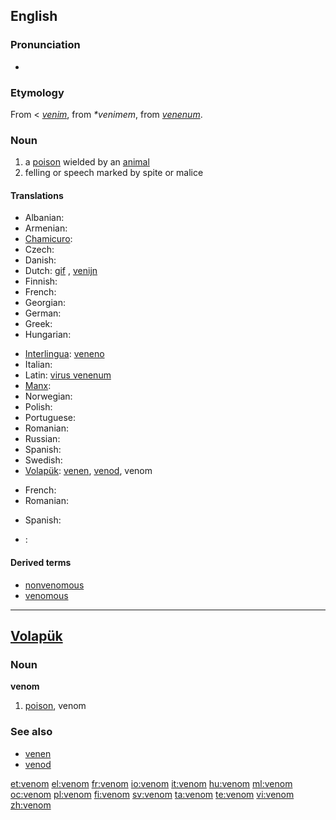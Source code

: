 {{wikipedia|dab=venom (disambiguation)|Venom}}
==English==

===Pronunciation===
* {{audio|en-us-venom.ogg|Audio (US)}}

===Etymology===
From {{etyl|xno}} < {{etyl|fro}} ''[[venim]]'', from {{etyl|VL.}} ''*venimem'', from {{etyl|la}} ''[[venenum]]''.

===Noun===
{{wikipedia}}
{{en-noun}}

# a [[poison]] wielded by an [[animal]]
# felling or speech marked by spite or malice

====Translations====
{{trans-top|poison}}
* Albanian: {{t-|sq|helm|xs=Albanian}}
* Armenian: {{t-|hy|թույն|tr=t'uyn|xs=Armenian}}
* [[Chamicuro]]: {{tø|ccc|solima}}
* Czech: {{t+|cs|jed|m}}
* Danish: {{t+|da|gift|m}}
* Dutch: [[gif]] {{n}}, [[venijn]] {{n}}
* Finnish: {{t+|fi|myrkky}}
* French: {{t+|fr|venin|m}}
* Georgian: {{t-|ka|შხამი|tr=šxami|sc=Geor|xs=Georgian}}
* German: {{t+|de|Gift}}
* Greek: {{t+|el|δηλητήριο|n|sc=Grek}}
* Hungarian: {{t+|hu|méreg}}
{{trans-mid}}
* [[Interlingua]]: [[veneno]]
* Italian: {{t+|it|veleno}}
* Latin: [[virus venenum]]
* [[Manx]]: {{t-|gv|nieu|xs=Manx}}
* Norwegian: {{t+|no|gift|m}}
* Polish: {{t+|pl|jad|m}}
* Portuguese: {{t+|pt|veneno|m}}
* Romanian: {{t-|ro|venin|n}}
* Russian: {{t+|ru|яд|tr=jad|sc=Cyrl}}
* Spanish: {{t+|es|veneno}}
* Swedish: {{t+|sv|gift|c}}
* [[Volapük]]: [[venen]], [[venod]], venom
{{trans-bottom}}

{{trans-top|(''figurative'') malice}}
* French: {{t+|fr|venin|m}}
* Romanian: {{t-|ro|venin|n}}
{{trans-mid}}
* Spanish: {{t-|es|malicia}}
{{trans-bottom}}

{{checktrans-top}}
* {{ttbc|Ukrainian}}: {{t|uk|отрутa|f|xs=Ukrainian}}
{{trans-bottom}}

====Derived terms====
* [[nonvenomous]]
* [[venomous]]

----

==[[Volapük]]==

===Noun===
'''venom'''

# [[poison]], venom

===See also===
* [[venen]]
* [[venod]]

[[et:venom]]
[[el:venom]]
[[fr:venom]]
[[io:venom]]
[[it:venom]]
[[hu:venom]]
[[ml:venom]]
[[oc:venom]]
[[pl:venom]]
[[fi:venom]]
[[sv:venom]]
[[ta:venom]]
[[te:venom]]
[[vi:venom]]
[[zh:venom]]